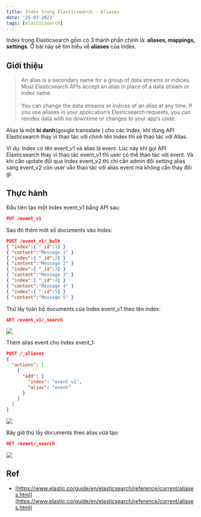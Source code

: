 ```yaml
---
title: Index trong Elasticsearch - Aliases
date: '25-03-2023'
tags: [elasticsearch]
---
```

Index trong Elasticsearch gồm có 3 thành phần chính là: **aliases, mappings, settings**.
Ở bài này sẽ tìm hiểu về **aliases** của Index.
## Giới thiệu

>An alias is a secondary name for a group of data streams or indices. Most Elasticsearch APIs accept an alias in place of a data stream or index name.<br></br>You can change the data streams or indices of an alias at any time. If you use aliases in your application’s Elasticsearch requests, you can reindex data with no downtime or changes to your app’s code.


Alias là một **bí danh**(google transalate <span className="ec ec-grimacing"></span>
) cho các Index, khi dùng API Elasticsearch thay vì thao tác với chính tên Index thì sẽ thao tác với Alias.

Ví dụ: Index có tên event_v1 và alias là event.
Lúc này khi gọi API Elasticsearch thay vì thao tác event_v1 thì user có thể thao tác với event.
Và khi cần update đổi qua Index event_v2 thì chỉ cần admin đổi setting alias sang event_v2 còn user vẫn thao tác với alias event mà không cần thay đổi gì.

## Thực hành

Đầu tiên tạo một index event_v1 bằng API sau:

```json
PUT /event_v1
```

Sau đó thêm môt số documents vào Index:

```json
POST /event_v1/_bulk
{ "index":{ "_id":1} }
{ "content":"Message 1" }
{ "index":{ "_id":2} }
{ "content":"Message 2" }
{ "index":{ "_id":3} }
{ "content":"Message 3" }
{ "index":{ "_id":4} }
{ "content":"Message 4" }
{ "index":{ "_id":5} }
{ "content":"Message 5" }
```

Thử lấy toàn bộ documents của Index event_v1 theo tên index:

```json
GET /event_v1/_search
```
![](/metadata/es_001.png)

Thêm alias event cho Index event_1:

```json
POST /_aliases
{
  "actions": [
    {
      "add": {
        "index": "event_v1",
        "alias": "event"
      }
    }
  ]
}
```
![](/metadata/es_002.png)

Bây giờ thử lấy documents theo alias vừa tạo:

```json
GET /event/_search
```
![](/metadata/es_003.png)

## Ref
 - [https://www.elastic.co/guide/en/elasticsearch/reference/current/aliases.html](https://www.elastic.co/guide/en/elasticsearch/reference/current/aliases.html)